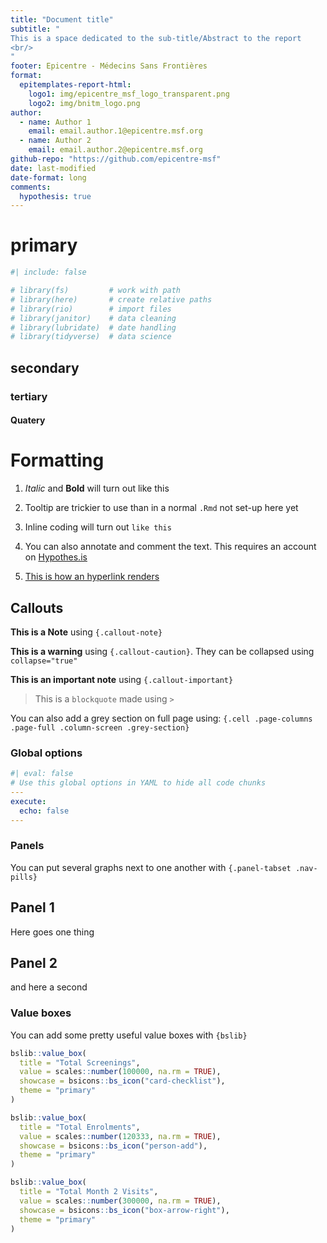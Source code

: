 ```yaml
---
title: "Document title"
subtitle: "
This is a space dedicated to the sub-title/Abstract to the report
<br/>
"
footer: Epicentre - Médecins Sans Frontières
format: 
  epitemplates-report-html: 
    logo1: img/epicentre_msf_logo_transparent.png
    logo2: img/bnitm_logo.png
author:
  - name: Author 1
    email: email.author.1@epicentre.msf.org
  - name: Author 2
    email: email.author.2@epicentre.msf.org
github-repo: "https://github.com/epicentre-msf" 
date: last-modified
date-format: long
comments:
  hypothesis: true
---
```


# primary 

```r
#| include: false

# library(fs)         # work with path
# library(here)       # create relative paths
# library(rio)        # import files
# library(janitor)    # data cleaning
# library(lubridate)  # date handling
# library(tidyverse)  # data science 

```


## secondary 

### tertiary

#### Quatery

# Formatting

1. *Italic* and **Bold** will turn out like this

2. Tooltip are trickier to use than in a normal `.Rmd` not set-up here yet

3. Inline coding will turn out `like this`

4. You can also annotate and comment the text. This requires an account on [Hypothes.is](https://web.hypothes.is/)

5. [This is how an hyperlink renders](https://epicentre-msf.github.io/gallery/)

## Callouts

::: {.callout-note}
**This is a Note** using `{.callout-note}`
:::

::: {.callout-caution}
**This is a warning** using `{.callout-caution}`. They can be collapsed using `collapse="true"` 
:::

::: {.callout-important}
**This is an important note** using `{.callout-important}`
:::

> This is a `blockquote` made using `>` 

::: {.cell .page-columns .page-full .column-screen .grey-section}
You can also add a grey section on full page using: `{.cell .page-columns .page-full .column-screen .grey-section}`
:::

### Global options

```yaml
#| eval: false
# Use this global options in YAML to hide all code chunks
---
execute: 
  echo: false 
---
```


### Panels 

You can put several graphs next to one another with `{.panel-tabset .nav-pills}`

::: {.panel-tabset .nav-pills}
## Panel 1

Here goes one thing

## Panel 2

and here a second 

:::

### Value boxes 

You can add some pretty useful value boxes with `{bslib}`

:::{.column-page}

::: {.grid}

::: {.g-col-12 .g-col-md-4}
```r
bslib::value_box(
  title = "Total Screenings",
  value = scales::number(100000, na.rm = TRUE),
  showcase = bsicons::bs_icon("card-checklist"),
  theme = "primary"
)

```
:::

::: {.g-col-12 .g-col-md-4}
```r
bslib::value_box(
  title = "Total Enrolments",
  value = scales::number(120333, na.rm = TRUE),
  showcase = bsicons::bs_icon("person-add"),
  theme = "primary"
)
```
:::

::: {.g-col-12 .g-col-md-4}
```r
bslib::value_box(
  title = "Total Month 2 Visits",
  value = scales::number(300000, na.rm = TRUE),
  showcase = bsicons::bs_icon("box-arrow-right"),
  theme = "primary"
)
```
:::

:::

:::
